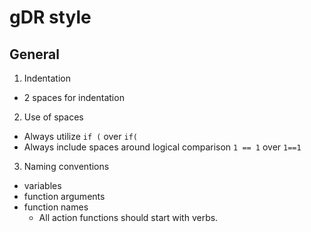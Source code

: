 # gDR style

## General

1. Indentation
  * 2 spaces for indentation
2. Use of spaces
  * Always utilize `if (` over `if(`
  * Always include spaces around logical comparison `1 == 1` over `1==1`
3. Naming conventions
  * variables
  * function arguments
  * function names
    * All action functions should start with verbs.
